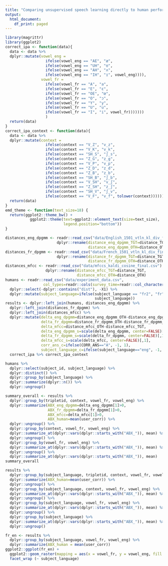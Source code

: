 ```yaml
---
title: "Comparing unsupervised speech learning directly to human performance in speech perception: Cog Sci 2019"
output:
  html_document:
    df_print: paged
---
```


```r
library(magrittr)
library(ggplot2)
correct_ipa <- function(data){
  data <- data %>%
  dplyr::mutate(vowel_eng = 
                  ifelse(vowel_eng == "AE", "æ",
                  ifelse(vowel_eng == "UH", "ʊ",
                  ifelse(vowel_eng == "AH", "ʌ", 
                  ifelse(vowel_eng == "IH", "ɪ", vowel_eng)))),
                vowel_fr =
                  ifelse(vowel_fr == "A", "a",
                  ifelse(vowel_fr == "E", "ɛ", 
                  ifelse(vowel_fr == "OE", "œ",
                  ifelse(vowel_fr == "O", "ɔ",
                  ifelse(vowel_fr == "Y", "y",
                  ifelse(vowel_fr == "U", "u",
                  ifelse(vowel_fr == "I", "i", vowel_fr)))))))
                  )
  return(data)
}
correct_ipa_context <- function(data){
  data <- data %>%
  dplyr::mutate(context = 
                  ifelse(context == "V_Z", "v_z",
                  ifelse(context == "V_K", "v_k",
                  ifelse(context == "SH_S", "ʃ_s", 
                  ifelse(context == "Z_G", "z_g", 
                  ifelse(context == "V_P", "v_p", 
                  ifelse(context == "Z_D", "z_d",
                  ifelse(context == "Z_B", "z_b",
                  ifelse(context == "SH_B", "ʃ_b", 
                  ifelse(context == "V_SH", "v_ʃ",
                  ifelse(context == "Z_SH", "z_ʃ",
                  ifelse(context == "SH_V", "ʃ_v",       
                  ifelse(context == "V_F", "v_f", tolower(context))))))))))))))
  return(data)
}
emd_theme <- function(text_size=18) {
  return(ggplot2::theme_bw() +
           ggplot2::theme(text=ggplot2::element_text(size=text_size),
                          legend.position="bottom"))
}
```

```r
distances_eng_dpgmm <- readr::read_csv("data/English_1501_vtln_kl_div_final.csv") %>%
                       dplyr::rename(distance_eng_dpgmm_TGT=distance_TGT,
                                     distance_eng_dpgmm_OTH=distance_OTH)
distances_fr_dpgmm <- readr::read_csv("data/French_1501_vtln_kl_div_final.csv") %>%
                       dplyr::rename(distance_fr_dpgmm_TGT=distance_TGT,
                                     distance_fr_dpgmm_OTH=distance_OTH)
distances_mfcc <- readr::read_csv("data/mfccs_kaldi_cosine_final.csv") %>%
                  dplyr::rename(distance_mfcc_TGT=distance_TGT,
                                distance_mfcc_OTH=distance_OTH)
humans <- readr::read_csv("data/experiment_data.csv",
                 col_types=readr::cols(survey_time=readr::col_character())) %>%
  dplyr::select(-dplyr::contains("dist"), -X1) %>%
  dplyr::mutate(subject_language=ifelse(subject_language == "fr2", "fr",
                                        subject_language))
results <- dplyr::left_join(humans, distances_eng_dpgmm) %>%
  dplyr::left_join(distances_fr_dpgmm) %>%
  dplyr::left_join(distances_mfcc) %>%
  dplyr::mutate(delta_eng_dpgmm=distance_eng_dpgmm_OTH-distance_eng_dpgmm_TGT,
                delta_fr_dpgmm=distance_fr_dpgmm_OTH-distance_fr_dpgmm_TGT,
                delta_mfcc=distance_mfcc_OTH-distance_mfcc_TGT,
                delta_eng_dpgmm_s=scale(delta_eng_dpgmm, center=FALSE)[,1],
                delta_fr_dpgmm_s=scale(delta_fr_dpgmm, center=FALSE)[,1],
                delta_mfcc_s=scale(delta_mfcc, center=FALSE)[,1],
                corr_ans_c=ifelse(CORR_ANS=="A", -1, 1),
                subject_language_c=ifelse(subject_language=="eng", -1, 1)) %>%
  correct_ipa %>% correct_ipa_context
```

```r
humans %>%
  dplyr::select(subject_id, subject_language) %>%
  dplyr::distinct() %>%
  dplyr::group_by(subject_language) %>%
  dplyr::summarize(dplyr::n()) %>%
  dplyr::ungroup()
```

```r
summary_overall <- results %>%
  dplyr::group_by(tripletid, context, vowel_fr, vowel_eng) %>%
  dplyr::summarize(ABX_eng_dpgmm=delta_eng_dpgmm[1]>0,
                   ABX_fr_dpgmm=delta_fr_dpgmm[1]>0,
                   ABX_mfcc=delta_mfcc[1]>0,
                   ABX_human=mean(user_corr)) %>%
  dplyr::ungroup() %>%
  dplyr::group_by(context, vowel_fr, vowel_eng) %>%
  dplyr::summarize_at(dplyr::vars(dplyr::starts_with("ABX_")), mean) %>%
  dplyr::ungroup() %>%
  dplyr::group_by(vowel_fr, vowel_eng) %>%
  dplyr::summarize_at(dplyr::vars(dplyr::starts_with("ABX_")), mean) %>%
  dplyr::ungroup() %>%
  dplyr::summarize_at(dplyr::vars(dplyr::starts_with("ABX_")), mean)
summary_overall
```

```r
results %>%
  dplyr::group_by(subject_language, tripletid, context, vowel_fr, vowel_eng) %>%
  dplyr::summarize(ABX_human=mean(user_corr)) %>%
  dplyr::ungroup() %>%
  dplyr::group_by(subject_language, context, vowel_fr, vowel_eng) %>%
  dplyr::summarize_at(dplyr::vars(dplyr::starts_with("ABX_")), mean) %>%
  dplyr::ungroup() %>%
  dplyr::group_by(subject_language, vowel_fr, vowel_eng) %>%
  dplyr::summarize_at(dplyr::vars(dplyr::starts_with("ABX_")), mean) %>%
  dplyr::ungroup() %>%
  dplyr::group_by(subject_language) %>%
  dplyr::summarize_at(dplyr::vars(dplyr::starts_with("ABX_")), mean) %>%
  dplyr::ungroup()
```

```r
fr_en <- results %>%
  dplyr::group_by(subject_language, vowel_fr, vowel_eng) %>%
  dplyr::summarize(ABX_human = mean(user_corr))
ggplot2::ggplot(fr_en) +
  ggplot2::geom_raster(mapping = aes(x = vowel_fr, y = vowel_eng, fill = ABX_human)) +
  facet_wrap (~ subject_language)
```

